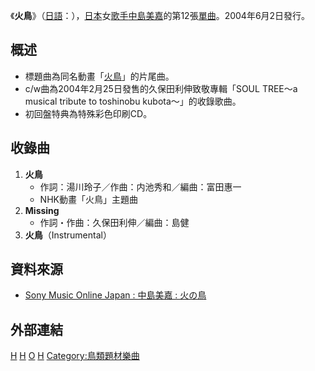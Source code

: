 {{Infobox Single
| Name           = 火鳥
| Cover          = Hi_no_Tori.JPG
| Artist         = [[中島美嘉|中島美嘉]]
| Album          = [[MUSIC_完美嘉音|MUSIC]]
| B-side         = Missing
| Released       = 2004年6月2日
| Format         = [[CD|CD]]、數碼下載
| Recorded       = 
| Genre          = [[J-POP|J-POP]]
| Length         = 
| Label          = [[Sony_Music_Associated_Records|Sony Music Associated Records]]
| Writer         = 
| Producer       = 
| Certification  =
| Chart position = *週間最高排行第9位（[[Oricon|Oricon]]）
| Last single    = [[SEVEN_(中島美嘉單曲)|SEVEN]]<br />（2004年）
| This single    = '''火鳥'''<br />（2004年）
| Next single    = [[LEGEND_(中島美嘉單曲)|LEGEND]]<br />（2004年）
}}
《'''火鳥'''》（[[日語|日語]]：{{lang|ja|'''火の鳥'''}}），[[日本|日本]]女[[歌手|歌手]][[中島美嘉|中島美嘉]]的第12張[[單曲|單曲]]。2004年6月2日發行。

==概述==
*標題曲為同名動畫「[[火之鳥|火鳥]]」的片尾曲。
*c/w曲為2004年2月25日發售的久保田利伸致敬專輯「SOUL TREE〜a musical tribute to toshinobu kubota〜」的收錄歌曲。
*初回盤特典為特殊彩色印刷CD。

==收錄曲==
#'''火鳥'''
#*作詞：湯川玲子／作曲：内池秀和／編曲：富田惠一
#*NHK動畫「火鳥」主題曲
#'''Missing'''
#*作詞・作曲：久保田利伸／編曲：島健
#'''火鳥'''（Instrumental）

== 資料來源 ==
*[http://www.sonymusic.co.jp/Music/Arch/AI/MikaNakashima/AICL-1525/index.html Sony Music Online Japan : 中島美嘉 : 火の鳥] {{Wayback|url=http://www.sonymusic.co.jp/Music/Arch/AI/MikaNakashima/AICL-1525/index.html |date=20050910110806 }}

==外部連結==
{{中島美嘉}}
{{Single-stub}}

{{DEFAULTSORT:Hi no Tori}}
[[Category:中島美嘉歌曲|H]]
[[Category:2004年單曲|H]]
[[Category:火之鳥|O]]
[[Category:NHK動畫主題曲|H]]
[[Category:鳥類題材樂曲|Category:鳥類題材樂曲]]